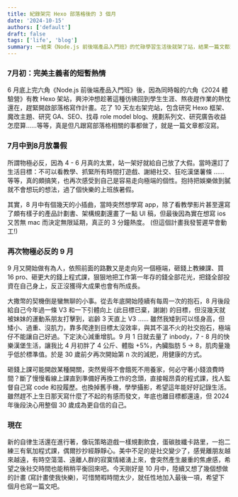 ```yaml
---
title: 紀錄架完 Hexo 部落格後的 3 個月
date: '2024-10-15'
authors: ['default']
draft: false
tags: ['life', 'blog']
summary: 一結束《Node.js 前後端產品入門班》的忙碌學習生活後就架了站，結果一篇文都沒寫。頹廢到 9 月突然做了很多重要決定，記錄下這 3 個月的生活與心態轉變和努力中的目標。
---
```


### 7月初：完美主義者的短暫熱情
6 月底上完六角《Node.js 前後端產品入門班》後，因為同時報的六角《2024 體驗營》有教 Hexo 架站，興沖沖想趁著這種彷彿回到學生生涯、熬夜趕作業的熱忱還在，趕緊開啟部落格寫作計畫。花了 10 天左右架完站，包含研究 Hexo 框架、魔改主題、研究 GA、SEO、找尋 role model blog、規劃系列文、研究廣告收益怎麼算……等等，真是但凡跟寫部落格相關的事都做了，就是一篇文章都沒寫。

### 7月中到8月放暑假
所謂物極必反，因為 4 - 6 月真的太累，站一架好就給自己放了大假。當時還訂了生活目標：不可以看教學、抓緊所有時間打遊戲、謝絕社交、狂吃漢堡薯條 …… 等等，真的頗搞笑，也再次感受到自己是容易走向極端的個性。抱持把娛樂做到膩就不會想玩的想法，過了個快樂的上班族暑假。

其實，8 月中有個幾天的小插曲，當時突然想學寫 app，除了看教學影片甚至還寫了頗有樣子的產品計劃書、架構規劃還畫了一點 UI 稿，但最後因為實在想寫 ios 又苦無 mac 而決定無限延期，真正的 3 分鐘熱度。 (但這個計畫我發誓遲早會動工!)

### 再次物極必反的 9 月
9 月又開始做有為人，依照前面的路數又是走向另一個極端，砸錢上教練課、買 16 pro、砸更大的錢上程式課，狠狠地把工作第一年存的錢全部花光，把錢全部投資在自己身上，反正沒獲得大成果也會有所成長。

大撒幣的契機倒是蠻無聊的小事。從去年底開始陸續有每周一次的抱石，8 月後段給自己今年過一條 V3 和一下引體向上 (此目標已棄，謝謝) 的目標，但沒幾天就被妹妹的運動系朋友打擊到，岩齡 3 天直上 V3 …… 雖然我矮到可以怪身高，但矮小、過重、沒肌力，靠多爬達到目標太沒效率，與其不溫不火的社交抱石，極端仔不能讓自己好過。下定決心減重增肌。9 月 1 日就去量了 inbody，7 - 8 月的快樂漢堡生活，讓我比 4 月初胖了 4 公斤、體脂 +5%，內臟脂肪 5 -> 8，肌肉量幾乎低於標準值。於是 30 歲前夕再次開始第 n 次的減肥，用健康的方式。

砸錢上課可能開啟某種開關，突然覺得不會餓死不用養家，何必守著小錢浪費時間？斷了慢慢看線上課直到準備好再換工作的念頭，直接報昂貴的程式課，找人監督自己寫 code 和投履歷。也換掉舊手機，學學攝影，希望這年能好好記錄生活。雖然趕不上生日那天寫什麼了不起的有感而發文，年底也離目標都還遠，但 2024 年後段決心用整個 30 歲成為更自信的自己。

### 現在
新的自律生活還在進行著，像玩策略遊戲一樣規劃飲食，蛋碳肢纖卡路里，一抱二練三有氧加程式課，偶爾抄抄經靜靜心。美中不足的是社交變少了，感覺離朋友越來越遠，有時空蕩蕩、遠離人群的寂寞情緒湧上來，會突然產生嚴重的焦慮感，希望之後社交時間也能稍稍平衡回來吧。今天剛好是 10 月中，陸續又想了幾個想做的計畫 (寫計畫使我快樂)，可惜閒暇時間太少，就任性地加入最後一項，希望下個月也寫一篇文吧。